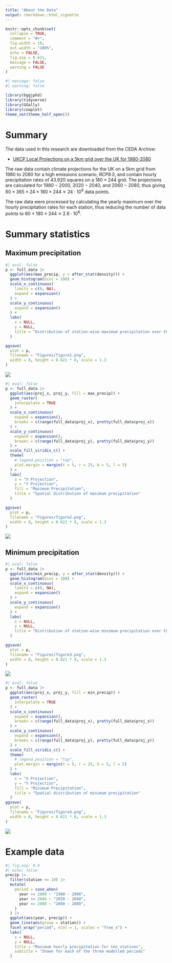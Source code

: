 ```yaml
---
title: "About the Data"
output: rmarkdown::html_vignette
---
```


```r
knitr::opts_chunk$set(
  collapse = TRUE,
  comment = "#>",
  fig.width = 10,
  out.width = "100%",
  echo = FALSE,
  fig.asp = 0.621,
  message = FALSE,
  warning = FALSE
)

```

```r
#| message: false
#| warning: false

library(bggjphd)
library(tidyverse)
library(GGally)
library(cowplot)
theme_set(theme_half_open())
```

# Summary

The data used in this research are downloaded from the CEDA Archive:

* [UKCP Local Projections on a 5km grid over the UK for 1980-2080](https://data.ceda.ac.uk/badc/ukcp18/data/land-cpm/uk/5km)

The raw data contain climate projections for the UK on a 5km grid from 1980 to 2080 for a high emissions scenario, *RCP8.5*, and contain hourly precipitation rates of $43.920$ squares on a $180 \times 244$ grid. The projections are calculated for $1980 - 2000$, $2020 - 2040$, and $2060 - 2080$, thus giving $60 \times 365 \times 24 \times 180 \times 244 \approx 24 \cdot 10^9$ data points. 

The raw data were processed by calculating the yearly maximum over the hourly precipitation rates for each station, thus reducing the number of data points to $60 \times 180 \times 244 \approx 2.6 \cdot 10^6$.

# Summary statistics

## Maximum precipitation

```r
#| eval: false
p <- full_data |> 
  ggplot(aes(max_precip, y = after_stat(density))) +
  geom_histogram(bins = 100) +
  scale_x_continuous(
    limits = c(0, NA),
    expand = expansion()
  ) +
  scale_y_continuous(
    expand = expansion()
  ) +
  labs(
    x = NULL,
    y = NULL,
    title = "Distribution of station-wise maximum precipitation over the period"
  )

ggsave(
  plot = p,
  filename = "Figures/figure1.png",
  width = 8, height = 0.621 * 8, scale = 1.3
)
```

![](Figures/figure1.png)

```r
#| eval: false
p <- full_data |> 
  ggplot(aes(proj_x, proj_y, fill = max_precip)) +
  geom_raster(
    interpolate = TRUE
  ) +
  scale_x_continuous(
    expand = expansion(),
    breaks = c(range(full_data$proj_x), pretty(full_data$proj_x))
  ) +
  scale_y_continuous(
    expand = expansion(),
    breaks = c(range(full_data$proj_y), pretty(full_data$proj_y))
  ) +
  scale_fill_viridis_c() +
  theme(
    # legend.position = "top",
    plot.margin = margin(t = 5, r = 25, b = 5, l = 5)
  ) +
  labs(
    x = "X Projection",
    y = "Y Projection",
    fill = "Maximum Precipitation",
    title = "Spatial distribution of maximum precipitation"
  )

ggsave(
  plot = p,
  filename = "Figures/figure2.png",
  width = 8, height = 0.621 * 8, scale = 1.3
)
```

![](Figures/figure2.png)

## Minimum precipitation

```r
#| eval: false
p <- full_data |> 
  ggplot(aes(min_precip, y = after_stat(density))) +
  geom_histogram(bins = 100) +
  scale_x_continuous(
    limits = c(0, NA),
    expand = expansion()
  ) +
  scale_y_continuous(
    expand = expansion()
  ) +
  labs(
    x = NULL,
    y = NULL,
    title = "Distribution of station-wise minimum precipitation over the period"
  )

ggsave(
  plot = p,
  filename = "Figures/figure3.png",
  width = 8, height = 0.621 * 8, scale = 1.3
)
```

![](Figures/figure3.png)


```r
#| eval: false
p <- full_data |> 
  ggplot(aes(proj_x, proj_y, fill = min_precip)) +
  geom_raster(
    interpolate = TRUE
  ) +
  scale_x_continuous(
    expand = expansion(),
    breaks = c(range(full_data$proj_x), pretty(full_data$proj_x))
  ) +
  scale_y_continuous(
    expand = expansion(),
    breaks = c(range(full_data$proj_y), pretty(full_data$proj_y))
  ) +
  scale_fill_viridis_c() +
  theme(
    # legend.position = "top",
    plot.margin = margin(t = 5, r = 25, b = 5, l = 5)
  ) +
  labs(
    x = "X Projection",
    y = "Y Projection",
    fill = "Minimum Precipitation",
    title = "Spatial distribution of minimum precipitation"
  )
ggsave(
  plot = p,
  filename = "Figures/figure4.png",
  width = 8, height = 0.621 * 8, scale = 1.3
)
```

![](Figures/figure4.png)


# Example data

```r
#| fig.asp: 0.8
#| echo: false
precip |> 
  filter(station <= 10) |> 
  mutate(
    period = case_when(
      year <= 2000 ~ "1980 - 2000",
      year <= 2040 ~ "2020 - 2040",
      year <= 2080 ~ "2060 - 2080",
    )
  ) |> 
  ggplot(aes(year, precip)) +
  geom_line(aes(group = station)) +
  facet_wrap("period", ncol = 1, scales = "free_x") +
  labs(
    x = NULL,
    y = NULL,
    title = "Maximum hourly precipitation for ten stations",
    subtitle = "Shown for each of the three modelled periods"
  )
```
